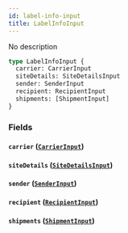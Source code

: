 ```yaml
---
id: label-info-input
title: LabelInfoInput
---
```


No description

```graphql
type LabelInfoInput {
  carrier: CarrierInput
  siteDetails: SiteDetailsInput
  sender: SenderInput
  recipient: RecipientInput
  shipments: [ShipmentInput]
}
```

### Fields

#### `carrier` ([`CarrierInput`](../../label-service/inputs/carrier-input))

#### `siteDetails` ([`SiteDetailsInput`](../../label-service/inputs/site-details-input))

#### `sender` ([`SenderInput`](../../label-service/inputs/sender-input))

#### `recipient` ([`RecipientInput`](../../label-service/inputs/recipient-input))

#### `shipments` ([`ShipmentInput`](../../label-service/inputs/shipment-input))
